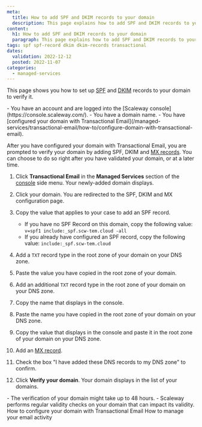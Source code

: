 ```yaml
---
meta:
  title: How to add SPF and DKIM records to your domain
  description: This page explains how to add SPF and DKIM records to your domain
content:
  h1: How to add SPF and DKIM records to your domain
  paragraph: This page explains how to add SPF and DKIM records to your domain
tags: spf spf-record dkim dkim-records transactional
dates:
  validation: 2022-12-12
  posted: 2022-11-07
categories:
  - managed-services
---
```


This page shows you how to set up [SPF](/managed-services/transactional-email/concepts/#spf-record) and [DKIM](/managed-services/transactional-email/concepts/#dkim-record) records to your domain to verify it.

<Macro id="iam-requirements" />
 
<Message type="requirement">
  - You have an account and are logged into the [Scaleway console](https://console.scaleway.com/).
  - You have a domain name.
  - You have [configured your domain with Transactional Email](/managed-services/transactional-email/how-to/configure-domain-with-transactional-email).
</Message>


After you have configured your domain with Transactional Email, you are prompted to verify your domain by adding SPF, DKIM and [MX records](/managed-services/transactional-email/how-to/add-mx-record-to-your-domain/). You can choose to do so right after you have validated your domain, or at a later time.


1. Click **Transactional Email** in the **Managed Services** section of the [console](https://console.scaleway.com/) side menu. Your newly-added domain displays.
2. Click your domain. You are redirected to the SPF, DKIM and MX configuration page.
3. Copy the value that applies to your case to add an SPF record.
    <Message type="important">
     - If you have no SPF Record on this domain, copy the following value: `v=spf1 include:_spf.scw-tem.cloud -all`
     - If you already have configured an SPF record, copy the following value: `include:_spf.scw-tem.cloud`
    </Message>

4. Add a `TXT` record type in the root zone of your domain on your DNS zone.
5. Paste the value you have copied in the root zone of your domain.
6. Add an additional `TXT` record type in the root zone of your domain on your DNS zone.
7. Copy the name that displays in the console.
    <Lightbox src="scaleway_dkim_record_name.webp" alt="" />
8. Paste the name you have copied in the root zone of your domain on your DNS zone.
9. Copy the value that displays in the console and paste it in the root zone of your domain on your DNS zone.
    <Lightbox src="scaleway_dkim_record_name_value.webp" alt="" />
10. Add an [MX record](/managed-services/transactional-email/how-to/add-mx-record-to-your-domain).
11. Check the box "I have added these DNS records to my DNS zone" to confirm.
12. Click **Verify your domain**. Your domain displays in the list of your domains.

<Message type="important">
 - The verification of your domain might take up to 48 hours.
 - Scaleway performs regular validity checks on your domain that can impact its validity.
</Message>


<Navigation title="See Also">
  <PreviousButton to="/managed-services/transactional-email/how-to/configure-domain-with-transactional-email/">How to configure your domain with Transactional Email</PreviousButton>
  <NextButton to="/managed-services/transactional-email/how-to/manage-email-activity/">How to manage your email activity</NextButton>
</Navigation>
